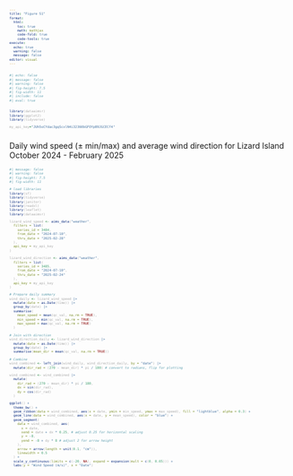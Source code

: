 ```yaml
---
title: "Figure S1"
format:
  html:
    toc: true
    math: mathjax
    code-fold: true
    code-tools: true
execute:
  echo: true
  warning: false
  message: false
editor: visual
---
```


::: cell
```{=html}
<style>
  code, pre {
    font-size: 65%;
    color:darkgrey;
  }
</style>
```
:::

```r
#| echo: false
#| message: false
#| warning: false
#| fig-height: 7.5
#| fig-width: 11
#| include: false
#| eval: true


library(dataaimsr)
library(ggplot2)
library(tidyverse)

my_api_key="JUh5oCYdac3gqScxlN4i32360bGFOYpB9JGCECf4"



```

Daily wind speed (± min/max) and average wind direction for Lizard Island October 2024 - February 2025

```r
#| message: false
#| warning: false
#| fig-height: 7.5
#| fig-width: 11

# load libraries
library(sf)
library(tidyverse)
library(janitor)
library(readxl)
library(leaflet)
library(dataaimsr)

lizard_wind_speed <- aims_data("weather",
  filters = list(
    series_id = 3484,
    from_date = "2024-07-10",
    thru_date = "2025-02-28"
  ),
  api_key = my_api_key
)

lizard_wind_direction <- aims_data("weather",
  filters = list(
    series_id = 3485,
    from_date = "2024-07-10",
    thru_date = "2025-02-24"
  ),
  api_key = my_api_key
)

# Prepare daily summary
wind_daily <- lizard_wind_speed |>
  mutate(date = as.Date(time)) |>
  group_by(date) |>
  summarise(
    mean_speed = mean(qc_val, na.rm = TRUE),
    min_speed = min(qc_val, na.rm = TRUE),
    max_speed = max(qc_val, na.rm = TRUE)
  )

# Join with direction
wind_direction_daily <- lizard_wind_direction |>
  mutate(date = as.Date(time)) |>
  group_by(date) |>
  summarise(mean_dir = mean(qc_val, na.rm = TRUE))

# Combine
wind_combined <- left_join(wind_daily, wind_direction_daily, by = "date") |>
  mutate(dir_rad = (270 - mean_dir) * pi / 180) # convert to radians, flip for plotting

wind_combined <- wind_combined |>
  mutate(
    dir_rad = (270 - mean_dir) * pi / 180,
    dx = sin(dir_rad),
    dy = cos(dir_rad)
  )

ggplot() +
  theme_bw() +
  geom_ribbon(data = wind_combined, aes(x = date, ymin = min_speed, ymax = max_speed), fill = "lightblue", alpha = 0.3) +
  geom_line(data = wind_combined, aes(x = date, y = mean_speed), color = "blue") +
  geom_segment(
    data = wind_combined, aes(
      x = date,
      xend = date + dx * 0.25, # adjust 0.25 for horizontal scaling
      y = -8,
      yend = -8 + dy * 8 # adjust 2 for arrow height
    ),
    arrow = arrow(length = unit(0.1, "cm")),
    linewidth = 0.5
  ) +
  scale_y_continuous(limits = c(-20, NA), expand = expansion(mult = c(0, 0.05))) +
  labs(y = "Wind Speed (m/s)", x = "Date")

```
